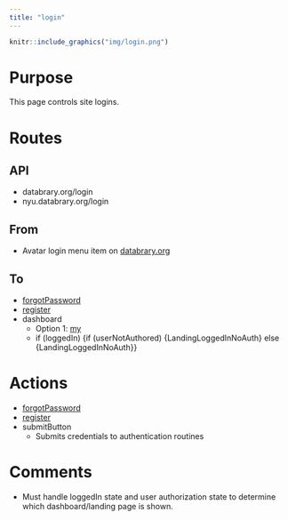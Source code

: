 ```yaml
---
title: "login"
---
```


```r
knitr::include_graphics("img/login.png")
```

# Purpose

This page controls site logins.

# Routes

## API

- databrary.org/login
- nyu.databrary.org/login

## From

- Avatar login menu item on [databrary.org](databrary.org.html)

## To

- [forgotPassword](forgotPassword.html)
- [register](register.html)
- dashboard
    - Option 1: [my](my.html)
    - if (loggedIn) {if (userNotAuthored) {LandingLoggedInNoAuth} else {LandingLoggedInNoAuth}}

# Actions

- [forgotPassword](forgotPassword.html)
- [register](register.html)
- submitButton
    - Submits credentials to authentication routines

# Comments

- Must handle loggedIn state and user authorization state to determine which dashboard/landing page is shown.
